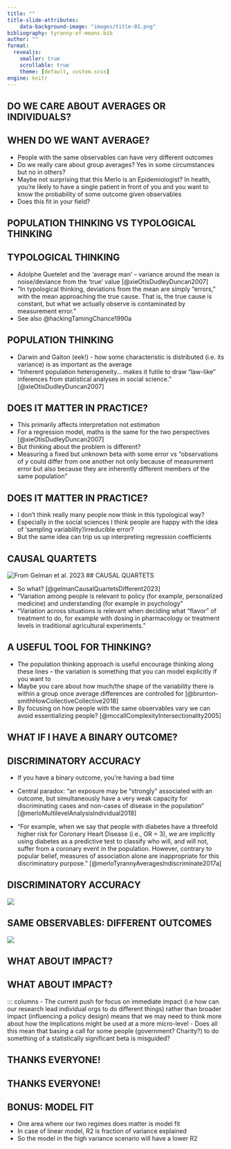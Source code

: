 ```yaml
---
title: ""
title-slide-attributes:
    data-background-image: "images/title-01.png"
bibliography: tyranny-of-means.bib
author: ""
format:
  revealjs:
    smaller: true
    scrollable: true
    theme: [default, custom.scss]
engine: knitr
---
```

## {#slide1-id data-menu-title="Slide 1 title for outline" background-image="images/title-01.png"}

## {#slide2-id data-menu-title="Slide 2 title for outline" background-image="images/title-02.png"}

## {#slide3-id data-menu-title="Slide 3 title for outline" background-image="images/fig-01-01.png"}

## {#slide4-id data-menu-title="Slide 4 title for outline" background-image="images/fig-01-02.png"}

## {#slide5-id data-menu-title="Slide 5 title for outline" background-image="images/fig-02-01.png"}

## {#slide6-id data-menu-title="Slide 6 title for outline" background-image="images/fig-02-02.png"}

## DO WE CARE ABOUT AVERAGES OR INDIVIDUALS? {.center background-image="images/blank-background.png"}
## WHEN DO WE WANT AVERAGE?
- People with the same observables can have very different outcomes
- Do we really care about group averages? Yes in some circumstances but no in others?
- Maybe not surprising that this Merlo is an Epidemiologist? In health, you’re likely to have a single patient in front of you and you want to know the probability of some outcome given observables
- Does this fit in your field?


## POPULATION THINKING VS TYPOLOGICAL THINKING {.center background-image="images/blank-background.png"}

## TYPOLOGICAL THINKING

- Adolphe Quetelet and the ‘average man’ – variance around the mean is noise/deviance from the ‘true’ value [@xieOtisDudleyDuncan2007]
- “In typological thinking, deviations from the mean are simply “errors,” with the mean approaching the true cause. That is, the true cause is constant, but what we actually observe is contaminated by measurement error.”
- See also @hackingTamingChance1990a

## POPULATION THINKING

- Darwin and Galton (eek!) - how some characteristic is distributed (i.e. its variance) is as important as the average
- “Inherent population heterogeneity… makes it futile to draw “law-like” inferences from statistical analyses in social science.” [@xieOtisDudleyDuncan2007]

## DOES IT MATTER IN PRACTICE?

- This primarily affects interpretation not estimation
- For a regression model, maths is the same for the two perspectives [@xieOtisDudleyDuncan2007]
- But thinking about the problem is different?
- Measuring a fixed but unknown beta with some error vs “observations of _y_ could differ from one another not only because of measurement error but also because they are inherently different members of the same population”

## DOES IT MATTER IN PRACTICE?

- I don’t think really many people now think in this typological way?
- Especially in the social sciences I think people are happy with the idea of ‘sampling variability’/irreducible error?
- But the same idea can trip us up interpreting regression coefficients


## CAUSAL QUARTETS

![From Gelman et al. 2023](images/causal-quartets.png){.r-stretch}
## CAUSAL QUARTETS

- So what? [@gelmanCausalQuartetsDifferent2023]
- "Variation among people is relevant to policy (for example, personalized medicine) and understanding (for example in psychology"
- "Variation across situations is relevant when deciding what “flavor” of treatment to do, for example with dosing in pharmacology or treatment levels in traditional agricultural experiments."


## A USEFUL TOOL FOR THINKING?

- The population thinking approach is useful encourage thinking along these lines – the variation is something that you can model explicitly if you want to
- Maybe you care about how much/the shape of the variability there is within a group once average differences are controlled for [@brunton-smithHowCollectiveCollective2018]
- By focusing on how people with the same observables vary we can avoid essentializing people? [@mccallComplexityIntersectionality2005]


## WHAT IF I HAVE A BINARY OUTCOME? {.center background-image="images/blank-background.png"}


## DISCRIMINATORY ACCURACY

- If you have a binary outcome, you're having a bad time

- Central paradox: “an exposure may be “strongly” associated with an outcome, but simultaneously have a very weak capacity for discriminating cases and non-cases of disease in the population” [@merloMultilevelAnalysisIndividual2018]

- “For example, when we say that people with diabetes have a threefold higher risk for Coronary Heart Disease (i.e., OR = 3), we are implicitly using diabetes as a predictive test to classify who will, and will not, suffer from a coronary event in the population. However, contrary to popular belief, measures of association alone are inappropriate for this discriminatory purpose.” [@merloTyrannyAveragesIndiscriminate2017a]


## DISCRIMINATORY ACCURACY

![](https://raw.githubusercontent.com/benmatthewsed/what_to_do_odds_ratios/main/03_figures/merlo_plot.png)

## SAME OBSERVABLES: DIFFERENT OUTCOMES

![](images/qlp-results-figure.png){fig-alt="Estimated Adult Conviction Trajectory Probabilities by Sex, Indigenous Status and Childhood System Contact."}

## WHAT ABOUT IMPACT? {.center background-image="images/blank-background.png"}


## WHAT ABOUT IMPACT? 

::: columns
- The current push for focus on immediate impact (i.e how can our research lead individual orgs to do different things) rather than broader impact (influencing a policy design) means that we may need to think more about how the implications might be used at a more micro-level 
- Does all this mean that basing a call for some people (government? Charity?) to do something of a statistically significant beta is misguided?



## THANKS EVERYONE! {.center background-image="images/blank-background.png"}


## THANKS EVERYONE! {.smaller background-image="images/blank-background.png"}

::: {#refs}
:::


## BONUS: MODEL FIT

- One area where our two regimes does matter is model fit
- In case of linear model, R2 is fraction of variance explained
- So the model in the high variance scenario will have a lower R2
